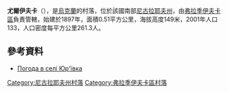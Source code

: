 {{coord|47|43|29|N|30|33|49|E|scale:100000|display=title}}

'''尤爾伊夫卡'''（{{lang-uk|Юр'ївка}}），是[[烏克蘭|烏克蘭]]的村落，位於該國南部[[尼古拉耶夫州|尼古拉耶夫州]]，由[[弗拉季伊夫卡區|弗拉季伊夫卡區]]負責管轄，始建於1897年，面積0.51平方公里，海拔高度149米，2001年人口133，人口密度每平方公里261.3人。

==參考資料==
* [http://weather.in.ua/ua/nikolaevskaja/29329 Погода в селі Юр'ївка] {{Wayback|url=http://weather.in.ua/ua/nikolaevskaja/29329 |date=20160606232555 }}

[[Category:尼古拉耶夫州村落|Category:尼古拉耶夫州村落]]
[[Category:弗拉季伊夫卡區村落|Category:弗拉季伊夫卡區村落]]


{{Mykolaiv-geo-stub}}